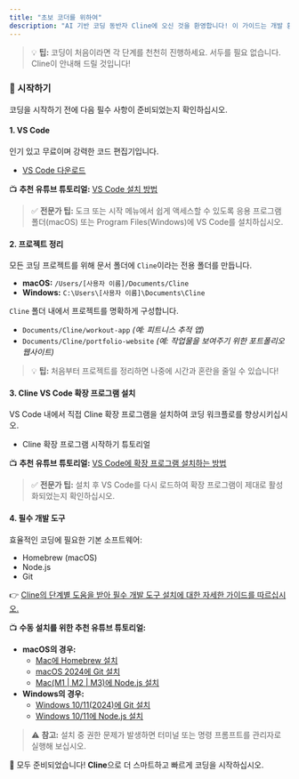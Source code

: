 ```yaml
---
title: "초보 코더를 위하여"
description: "AI 기반 코딩 동반자 Cline에 오신 것을 환영합니다! 이 가이드는 개발 환경을 빠르게 설정하고 코딩 여정을 쉽게 시작하는 데 도움이 될 것입니다."
---
```


> 💡 **팁:** 코딩이 처음이라면 각 단계를 천천히 진행하세요. 서두를 필요 없습니다. Cline이 안내해 드릴 것입니다!

### 🚀 시작하기

코딩을 시작하기 전에 다음 필수 사항이 준비되었는지 확인하십시오.

#### 1. **VS Code**

인기 있고 무료이며 강력한 코드 편집기입니다.

-   [<u>VS Code 다운로드</u>](https://code.visualstudio.com/)

📺 **추천 유튜브 튜토리얼:** [<u>VS Code 설치 방법</u>](https://www.youtube.com/watch?v=MlIzFUI1QGA)

> ✅ **전문가 팁:** 도크 또는 시작 메뉴에서 쉽게 액세스할 수 있도록 응용 프로그램 폴더(macOS) 또는 Program Files(Windows)에 VS Code를 설치하십시오.

#### 2. **프로젝트 정리**

모든 코딩 프로젝트를 위해 문서 폴더에 `Cline`이라는 전용 폴더를 만듭니다.

-   **macOS:** `/Users/[사용자 이름]/Documents/Cline`
-   **Windows:** `C:\Users\[사용자 이름]\Documents\Cline`

`Cline` 폴더 내에서 프로젝트를 명확하게 구성합니다.

-   `Documents/Cline/workout-app` _(예: 피트니스 추적 앱)_
-   `Documents/Cline/portfolio-website` _(예: 작업물을 보여주기 위한 포트폴리오 웹사이트)_

> 💡 **팁:** 처음부터 프로젝트를 정리하면 나중에 시간과 혼란을 줄일 수 있습니다!

#### 3. **Cline VS Code 확장 프로그램 설치**

VS Code 내에서 직접 Cline 확장 프로그램을 설치하여 코딩 워크플로를 향상시키십시오.

-   Cline 확장 프로그램 시작하기 튜토리얼

📺 **추천 유튜브 튜토리얼:** [<u>VS Code에 확장 프로그램 설치하는 방법</u>](https://www.youtube.com/watch?v=E7trgwZa-mk)

> ✅ **전문가 팁:** 설치 후 VS Code를 다시 로드하여 확장 프로그램이 제대로 활성화되었는지 확인하십시오.

#### 4. **필수 개발 도구**

효율적인 코딩에 필요한 기본 소프트웨어:

-   Homebrew (macOS)
-   Node.js
-   Git

👉 [<u>Cline의 단계별 도움을 받아 필수 개발 도구 설치에 대한 자세한 가이드를 따르십시오.</u>](https://docs.cline.bot/getting-started/installing-dev-essentials#installing-dev-essentials)

📺 **수동 설치를 위한 추천 유튜브 튜토리얼:**

-   **macOS의 경우:**
    -   [<u>Mac에 Homebrew 설치</u>](https://www.youtube.com/watch?v=hwGNgVbqasc)
    -   [<u>macOS 2024에 Git 설치</u>](https://www.youtube.com/watch?v=B4qsvQ5IqWk)
    -   [<u>Mac(M1 | M2 | M3)에 Node.js 설치</u>](https://www.youtube.com/watch?v=I8H4wolRFBk)
-   **Windows의 경우:**
    -   [<u>Windows 10/11(2024)에 Git 설치</u>](https://www.youtube.com/watch?v=yjxv1HuRQy0)
    -   [<u>Windows 10/11에 Node.js 설치</u>](https://www.youtube.com/watch?v=uCgAuOYpJd0)

> ⚠️ **참고:** 설치 중 권한 문제가 발생하면 터미널 또는 명령 프롬프트를 관리자로 실행해 보십시오.

🎉 모두 준비되었습니다! **Cline**으로 더 스마트하고 빠르게 코딩을 시작하십시오.
